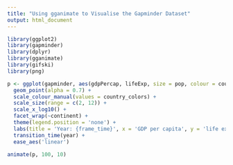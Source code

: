 ```yaml
---
title: "Using gganimate to Visualise the Gapminder Dataset"
output: html_document
---
```


```r
library(ggplot2)
library(gapminder)
library(dplyr)
library(gganimate)
library(gifski)
library(png)
```


```r
p <- ggplot(gapminder, aes(gdpPercap, lifeExp, size = pop, colour = country)) +
  geom_point(alpha = 0.7) +
  scale_colour_manual(values = country_colors) +
  scale_size(range = c(2, 12)) +
  scale_x_log10() +
  facet_wrap(~continent) +
  theme(legend.position = 'none') +
  labs(title = 'Year: {frame_time}', x = 'GDP per capita', y = 'life expectancy') +
  transition_time(year) +
  ease_aes('linear')

animate(p, 100, 10)

```



